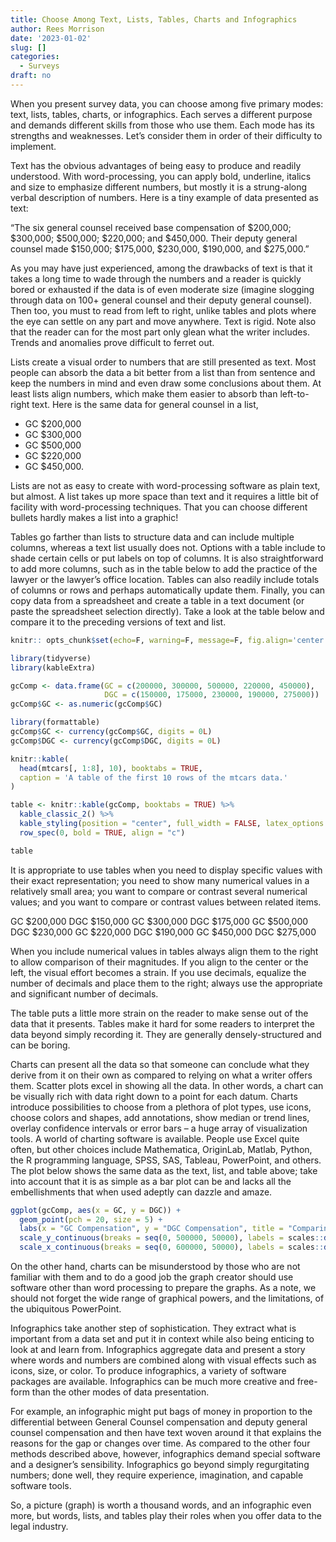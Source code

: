 ```yaml
---
title: Choose Among Text, Lists, Tables, Charts and Infographics
author: Rees Morrison
date: '2023-01-02'
slug: []
categories:
  - Surveys
draft: no
---
```


When you present survey data, you can choose among five primary modes: text, lists, tables, charts, or infographics.  Each serves a different purpose and demands different skills from those who use them. Each mode has its strengths and weaknesses.  Let’s consider them in order of their difficulty to implement. 
 
Text has the obvious advantages of being easy to produce and readily understood. With word-processing, you can apply bold, underline, italics and size to emphasize different numbers, but mostly it is a strung-along verbal description of numbers.  Here is a tiny example of data presented as text:  
 
“The six general counsel received base compensation of $200,000; $300,000; $500,000; $220,000; and $450,000.  Their deputy general counsel made $150,000; $175,000, $230,000, $190,000, and $275,000.”
 
As you may have just experienced, among the drawbacks of text is that it takes a long time to wade through the numbers and a reader is quickly bored or exhausted if the data is of even moderate size (imagine slogging through data on 100+ general counsel and their deputy general counsel).   Then too, you must to read from left to right, unlike tables and plots where the eye can settle on any part and move anywhere.  Text is rigid.  Note also that the reader can for the most part only glean what the writer includes.   Trends and anomalies prove difficult to ferret out.
 
Lists create a visual order to numbers that are still presented as text.  Most people can absorb the data a bit better from a list than from sentence and keep the numbers in mind and even draw some conclusions about them.  At least lists align numbers, which make them easier to absorb than left-to-right text.  Here is the same data for general counsel in a list,  
 
* GC $200,000
* GC $300,000
* GC $500,000
* GC $220,000
* GC $450,000.

Lists are not as easy to create with word-processing software as plain text, but almost.
A list takes up more space than text and it requires a little bit of facility with word-processing techniques.  That you can choose different bullets hardly makes a list into a graphic!
 
Tables go farther than lists to structure data and can include multiple columns, whereas a text list usually does not.  Options with a table include to shade certain cells or put labels on top of columns.  It is also straightforward to add more columns, such as in the table below to add the practice of the lawyer or the lawyer’s office location.  Tables can also readily include totals of columns or rows and perhaps automatically update them.  Finally, you can copy data from a spreadsheet and create a table in a text document (or paste the spreadsheet selection directly).  Take a look at the table below and compare it to the preceding versions of text and list.

```r
knitr:: opts_chunk$set(echo=F, warning=F, message=F, fig.align='center')

library(tidyverse)
library(kableExtra)

gcComp <- data.frame(GC = c(200000, 300000, 500000, 220000, 450000), 
                     DGC = c(150000, 175000, 230000, 190000, 275000))
gcComp$GC <- as.numeric(gcComp$GC)

library(formattable)
gcComp$GC <- currency(gcComp$GC, digits = 0L)
gcComp$DGC <- currency(gcComp$DGC, digits = 0L)

knitr::kable(
  head(mtcars[, 1:8], 10), booktabs = TRUE,
  caption = 'A table of the first 10 rows of the mtcars data.'
)

table <- knitr::kable(gcComp, booktabs = TRUE) %>% 
  kable_classic_2() %>%
  kable_styling(position = "center", full_width = FALSE, latex_options = "hold_position") %>%
  row_spec(0, bold = TRUE, align = "c")

table

```

It is appropriate to use tables when you need to display specific values with their exact representation; you need to show many numerical values in a relatively small area; you want to compare or contrast several numerical values; and you want to compare or contrast values between related items.

GC	 \$200,000	DGC	\$150,000
GC	 \$300,000	DGC	\$175,000
GC	 \$500,000	DGC	\$230,000
GC	 \$220,000	DGC	\$190,000
GC	 \$450,000	DGC	\$275,000
 
When you include numerical values in tables always align them to the right to allow comparison of their magnitudes. If you align to the center or the left, the visual effort becomes a strain.   If you use decimals, equalize the number of decimals and place them to the right; always use the appropriate and significant number of decimals.

The table puts a little more strain on the reader to make sense out of the data that it presents.  Tables make it hard for some readers to interpret the data beyond simply recording it.  They are generally densely-structured and can be boring.

Charts can present all the data so that someone can conclude what they derive from it on their own as compared to relying on what a writer offers them. Scatter plots excel in showing all the data.   In other words, a chart can be visually rich with data right down to a point for each datum.   Charts introduce possibilities to choose from a plethora of plot types, use icons, choose colors and shapes, add annotations, show median or trend lines, overlay confidence intervals or error bars – a huge array of visualization tools.  A world of charting software is available.  People use Excel quite often, but other choices include Mathematica, OriginLab, Matlab, Python, the R programming language, SPSS, SAS, Tableau, PowerPoint, and others.
The plot below shows the same data as the text, list, and table above; take into account that it is as simple as a bar plot can be and lacks all the embellishments that when used adeptly can dazzle and amaze.

```r

ggplot(gcComp, aes(x = GC, y = DGC)) +
  geom_point(pch = 20, size = 5) +
  labs(x = "GC Compensation", y = "DGC Compensation", title = "Comparing Compensation of GC to DGC") + 
  scale_y_continuous(breaks = seq(0, 500000, 50000), labels = scales::dollar_format()) +
  scale_x_continuous(breaks = seq(0, 600000, 50000), labels = scales::dollar_format()) 

```

On the other hand, charts can be misunderstood by those who are not familiar with them and to do a good job the graph creator should use software other than word processing to prepare the graphs.  As a note, we should not forget the wide range of graphical powers, and the limitations, of the ubiquitous PowerPoint.
 
Infographics take another step of sophistication.  They extract what is important from a data set and put it in context while also being enticing to look at and learn from.  Infographics aggregate data and present a story where words and numbers are combined along with visual effects such as icons, size, or color.  To produce infographics, a variety of software packages are available.  Infographics can be much more creative and free-form than the other modes of data presentation.
 
For example, an infographic might put bags of money in proportion to the differential between General Counsel compensation and deputy general counsel compensation and then have  text woven around it that explains the reasons for the gap or changes over time.  As compared to the other four methods described above, however, infographics demand special software and a designer’s sensibility.  Infographics go beyond simply regurgitating numbers; done well, they require experience, imagination, and capable software tools. 

So, a picture (graph) is worth a thousand words, and an infographic even more, but words, lists, and tables play their roles when you offer data to the legal industry.

